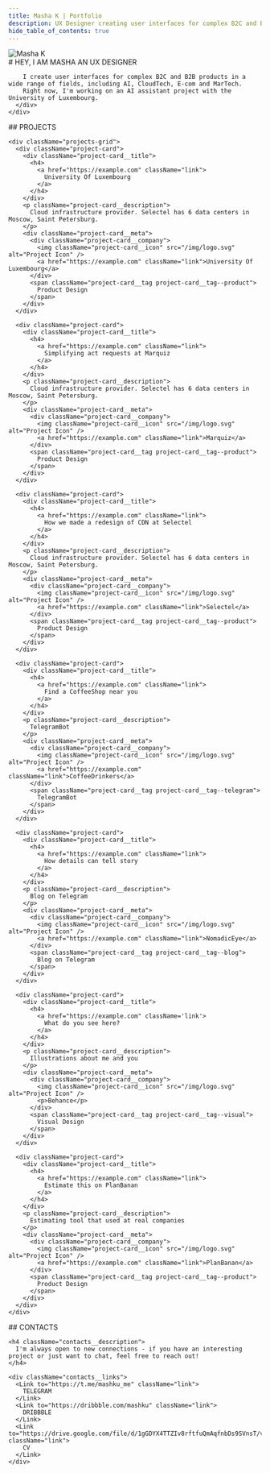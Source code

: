 ```yaml
---
title: Masha K | Portfolio
description: UX Designer creating user interfaces for complex B2C and B2B products in AI, CloudTech, E-com and MarTech
hide_table_of_contents: true
---
```



<div className="container">
  <section className="section">
    <div className="bio">
      <img
        className="bio__avatar"
        src="/img/black-white.gif"
        alt="Masha K"
      />
      <div className="bio__content">
        # HEY, I AM MASHA AN UX DESIGNER

        I create user interfaces for complex B2C and B2B products in a wide range of fields, including AI, CloudTech, E-com and MarTech.
        Right now, I'm working on an AI assistant project with the University of Luxembourg.
      </div>
    </div>
  </section>

  <section className="section">
    ## PROJECTS

    <div className="projects-grid">
      <div className="project-card">
        <div className="project-card__title">
          <h4>
            <a href="https://example.com" className="link">
              University Of Luxembourg
            </a>
          </h4>
        </div>
        <p className="project-card__description">
          Cloud infrastructure provider. Selectel has 6 data centers in Moscow, Saint Petersburg.
        </p>
        <div className="project-card__meta">
          <div className="project-card__company">
            <img className="project-card__icon" src="/img/logo.svg" alt="Project Icon" />
            <a href="https://example.com" className="link">University Of Luxembourg</a>
          </div>
          <span className="project-card__tag project-card__tag--product">
            Product Design
          </span>
        </div>
      </div>

      <div className="project-card">
        <div className="project-card__title">
          <h4>
            <a href="https://example.com" className="link">
              Simplifying act requests at Marquiz
            </a>
          </h4>
        </div>
        <p className="project-card__description">
          Cloud infrastructure provider. Selectel has 6 data centers in Moscow, Saint Petersburg.
        </p>
        <div className="project-card__meta">
          <div className="project-card__company">
            <img className="project-card__icon" src="/img/logo.svg" alt="Project Icon" />
            <a href="https://example.com" className="link">Marquiz</a>
          </div>
          <span className="project-card__tag project-card__tag--product">
            Product Design
          </span>
        </div>
      </div>

      <div className="project-card">
        <div className="project-card__title">
          <h4>
            <a href="https://example.com" className="link">
              How we made a redesign of CDN at Selectel
            </a>
          </h4>
        </div>
        <p className="project-card__description">
          Cloud infrastructure provider. Selectel has 6 data centers in Moscow, Saint Petersburg.
        </p>
        <div className="project-card__meta">
          <div className="project-card__company">
            <img className="project-card__icon" src="/img/logo.svg" alt="Project Icon" />
            <a href="https://example.com" className="link">Selectel</a>
          </div>
          <span className="project-card__tag project-card__tag--product">
            Product Design
          </span>
        </div>
      </div>

      <div className="project-card">
        <div className="project-card__title">
          <h4>
            <a href="https://example.com" className="link">
              Find a CoffeeShop near you
            </a>
          </h4>
        </div>
        <p className="project-card__description">
          TelegramBot
        </p>
        <div className="project-card__meta">
          <div className="project-card__company">
            <img className="project-card__icon" src="/img/logo.svg" alt="Project Icon" />
            <a href="https://example.com" className="link">CoffeeDrinkers</a>
          </div>
          <span className="project-card__tag project-card__tag--telegram">
            TelegramBot
          </span>
        </div>
      </div>

      <div className="project-card">
        <div className="project-card__title">
          <h4>
            <a href="https://example.com" className="link">
              How details can tell story
            </a>
          </h4>
        </div>
        <p className="project-card__description">
          Blog on Telegram
        </p>
        <div className="project-card__meta">
          <div className="project-card__company">
            <img className="project-card__icon" src="/img/logo.svg" alt="Project Icon" />
            <a href="https://example.com" className="link">NomadicEye</a>
          </div>
          <span className="project-card__tag project-card__tag--blog">
            Blog on Telegram
          </span>
        </div>
      </div>

      <div className="project-card">
        <div className="project-card__title">
          <h4>
            <a href="https://example.com" className='link'>
              What do you see here?
            </a>
          </h4>
        </div>
        <p className="project-card__description">
          Illustrations about me and you
        </p>
        <div className="project-card__meta">
          <div className="project-card__company">
            <img className="project-card__icon" src="/img/logo.svg" alt="Project Icon" />
            <p>Behance</p>
          </div>
          <span className="project-card__tag project-card__tag--visual">
            Visual Design
          </span>
        </div>
      </div>

      <div className="project-card">
        <div className="project-card__title">
          <h4>
            <a href="https://example.com" className="link">
              Estimate this on PlanBanan
            </a>
          </h4>
        </div>
        <p className="project-card__description">
          Estimating tool that used at real companies
        </p>
        <div className="project-card__meta">
          <div className="project-card__company">
            <img className="project-card__icon" src="/img/logo.svg" alt="Project Icon" />
            <a href="https://example.com" className="link">PlanBanan</a>
          </div>
          <span className="project-card__tag project-card__tag--product">
            Product Design
          </span>
        </div>
      </div>
    </div>
  </section>

  <section className="section contacts">
    ## CONTACTS

    <h4 className="contacts__description">
      I'm always open to new connections - if you have an interesting project or just want to chat, feel free to reach out!
    </h4>

    <div className="contacts__links">
      <Link to="https://t.me/mashku_me" className="link">
        TELEGRAM
      </Link>
      <Link to="https://dribbble.com/mashku" className="link">
        DRIBBBLE
      </Link>
      <Link to="https://drive.google.com/file/d/1gGDYX4TTZIv8rftfuQmAqfnbDs9SVnsT/view" className="link">
        CV
      </Link>
    </div>
  </section>
</div>